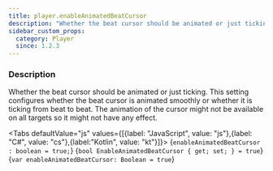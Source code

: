 ```yaml
---
title: player.enableAnimatedBeatCursor
description: "Whether the beat cursor should be animated or just ticking."
sidebar_custom_props:
  category: Player
  since: 1.2.3
---
```




<SettingsHeader />

### Description
Whether the beat cursor should be animated or just ticking. This setting configures whether the beat cursor is animated smoothly or whether it is ticking from beat to beat.
The animation of the cursor might not be available on all targets so it might not have any effect.

<Tabs defaultValue="js" values={[{label: "JavaScript", value: "js"},{label: "C#", value: "cs"},{label:"Kotlin", value: "kt"}]}>
<TabItem value="js">
<CodeBlock language="ts">{`enableAnimatedBeatCursor : boolean = true;`}</CodeBlock>
</TabItem>
<TabItem value="cs">
<CodeBlock language="csharp">{`bool EnableAnimatedBeatCursor { get; set; } = true`}</CodeBlock>
</TabItem>
<TabItem value="kt">
<CodeBlock language="kotlin">{`var enableAnimatedBeatCursor: Boolean = true`}</CodeBlock>
</TabItem>
</Tabs>

